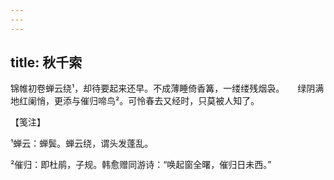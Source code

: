 ```yaml
---
---
---
```

title: 秋千索
---




锦帷初卷蝉云绕¹，却待要起来还早。不成薄睡倚香篝，一缕缕残烟袅。　　绿阴满地红阑悄，更添与催归啼鸟²。可怜春去又经时，只莫被人知了。





【笺注】


¹蝉云：蝉鬓。蝉云绕，谓头发蓬乱。

²催归：即杜鹃，子规。韩愈赠同游诗：“唤起窗全曙，催归日未西。”